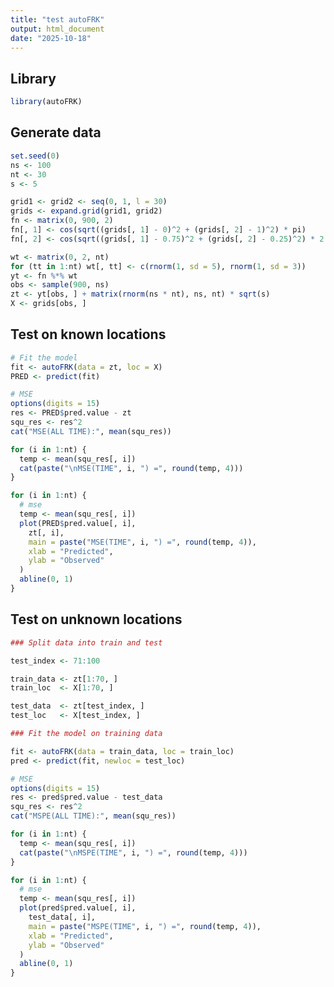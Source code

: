 ```yaml
---
title: "test autoFRK"
output: html_document
date: "2025-10-18"
---
```


## Library

```r
library(autoFRK)
```

## Generate data

```r
set.seed(0)
ns <- 100
nt <- 30
s <- 5

grid1 <- grid2 <- seq(0, 1, l = 30)
grids <- expand.grid(grid1, grid2)
fn <- matrix(0, 900, 2)
fn[, 1] <- cos(sqrt((grids[, 1] - 0)^2 + (grids[, 2] - 1)^2) * pi)
fn[, 2] <- cos(sqrt((grids[, 1] - 0.75)^2 + (grids[, 2] - 0.25)^2) * 2 * pi)

wt <- matrix(0, 2, nt)
for (tt in 1:nt) wt[, tt] <- c(rnorm(1, sd = 5), rnorm(1, sd = 3))
yt <- fn %*% wt
obs <- sample(900, ns)
zt <- yt[obs, ] + matrix(rnorm(ns * nt), ns, nt) * sqrt(s)
X <- grids[obs, ]
```

## Test on known locations

```r
# Fit the model
fit <- autoFRK(data = zt, loc = X)
PRED <- predict(fit)

# MSE
options(digits = 15)
res <- PRED$pred.value - zt
squ_res <- res^2
cat("MSE(ALL TIME):", mean(squ_res))

for (i in 1:nt) {
  temp <- mean(squ_res[, i])
  cat(paste("\nMSE(TIME", i, ") =", round(temp, 4)))
}

for (i in 1:nt) {
  # mse
  temp <- mean(squ_res[, i])
  plot(PRED$pred.value[, i],
    zt[, i],
    main = paste("MSE(TIME", i, ") =", round(temp, 4)),
    xlab = "Predicted",
    ylab = "Observed"
  )
  abline(0, 1)
}
```

## Test on unknown locations
```r
### Split data into train and test

test_index <- 71:100

train_data <- zt[1:70, ]
train_loc  <- X[1:70, ]

test_data  <- zt[test_index, ]
test_loc   <- X[test_index, ]

### Fit the model on training data

fit <- autoFRK(data = train_data, loc = train_loc)
pred <- predict(fit, newloc = test_loc)

# MSE
options(digits = 15)
res <- pred$pred.value - test_data
squ_res <- res^2
cat("MSPE(ALL TIME):", mean(squ_res))

for (i in 1:nt) {
  temp <- mean(squ_res[, i])
  cat(paste("\nMSPE(TIME", i, ") =", round(temp, 4)))
}

for (i in 1:nt) {
  # mse
  temp <- mean(squ_res[, i])
  plot(pred$pred.value[, i],
    test_data[, i],
    main = paste("MSPE(TIME", i, ") =", round(temp, 4)),
    xlab = "Predicted",
    ylab = "Observed"
  )
  abline(0, 1)
}
```

